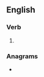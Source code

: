 ==English==

===Verb===
{{head|en|verb form}}

# {{en-past of|chuse}}

===Anagrams===
* {{anagrams|en|a=cdehsu|Chudes|Hudecs}}